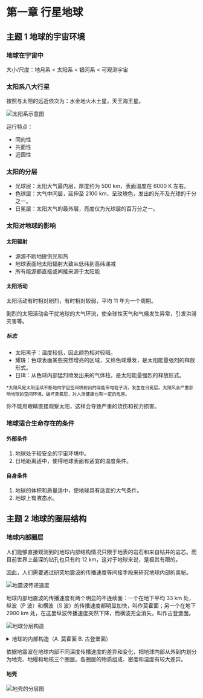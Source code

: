 
# 第一章 行星地球

## 主题 1 地球的宇宙环境

### 地球在宇宙中

大小/尺度：地月系 $\lt$ 太阳系 $\lt$ 银河系 $\lt$ 可观测宇宙

### 太阳系八大行星

按照与太阳的远近依次为：水金地火木土星，天王海王星。

![太阳系示意图](https://upload.wikimedia.org/wikipedia/commons/7/73/Planets2008_hans.jpg)

运行特点：

- 同向性
- 共面性
- 近圆性

### 太阳的分层

- 光球层：太阳大气最内层，厚度约为 $500 \text{ km}$，表面温度在 $6000 \text{ K}$ 左右。
- 色球层：大气中间层，延伸至 $\text{2100 km}$，呈玫瑰色，发出的光不及光球的千分之一。
- 日冕层：太阳大气的最外层，亮度仅为光球层的百万分之一。

### 太阳对地球的影响

#### 太阳辐射

- 源源不断地提供光和热
- 地球表面地太阳辐射大致从低纬到高纬递减
- 所有能源都直接或间接来源于太阳能
        
#### 太阳活动

太阳活动有时相对剧烈，有时相对较弱，平均 11 年为一个周期。

剧烈的太阳活动会干扰地球的大气环流，使全球性天气和气候发生异常，引发洪涝灾害等。

##### 标志

- 太阳黑子：温度较低，因此颜色相对较暗。
- 耀斑：色球表面某些突然增亮的区域，又称色球爆发，是太阳能量强烈的释放形式。
- 日珥：从色球内部猛烈喷发出来的气体柱，是太阳能量强烈的释放形式。

<small>*太阳风是太阳连续不断地向宇宙空间喷射出的高能带电粒子流，发生在日冕层。太阳风会严重影响地球的空间环境，破坏臭氧层，对人体健康也有一定的危害。</small>

<Callout type="warning">
    你不能用眼睛直接观察太阳，这样会导致严重的烧伤和视力损害。
</Callout>

### 地球适合生命存在的条件

#### 外部条件

1. 地球处于较安全的宇宙环境中。
2. 日地距离适中，使得地球表面有适宜的温度条件。

#### 自身条件

1. 地球的体积和质量适中，使地球具有适宜的大气条件。
2. 地球上有液态水。

## 主题 2 地球的圈层结构

### 地球内部圈层

人们能够直接观测到的地球内部结构情况只限于地表的岩石和来自钻井的岩芯。而目前世界上最深的钻孔也只有约 $\text{12 km}$，这对于地球来说，是极其有限的。

因此，人们需要通过研究地震波的传播速度等间接手段来研究地球内部的奥秘。

![地震波传递速度](./img/Speeds_of_Waves.png)

地球内部地震波的传播速度有两个明显的不连续面：一个在地下平均 $\text{33 km}$ 处，纵波（P 波）和横波（S 波）的传播速度都明显加快，叫作莫霍面；另一个在地下 $\text{2900 km}$ 处，在这里纵波传播速度突然下降，而横波完全消失，叫作古登堡面。

![地球分层构造](./img/Slice_earth.svg)

<details>
    <summary>地球的内部构造（A. 莫霍面 B. 古登堡面）</summary>
    1. 大陆地壳
    2. 海洋地壳
    3. 上地幔
    4. 下地幔
    5. 外核
    6. 内核
</details>

依据地震波在地球内部不同深度传播速度的差异和变化，把地球内部从外到内划分为地壳、地幔和地核三个圈层。各圈层的物质组成、密度和温度有较大差异。

#### 地壳

![地壳的分层图](./img/Slices_of_Ground.png)